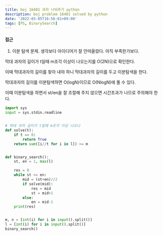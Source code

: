 ```yaml
---
title: boj 16401 과자 나눠주기 python
description: boj problem 16401 solved by python
date: '2022-03-05T16:56:01+09:00'
tags: [PS, BinarySearch]
---
```


#### 접근
1. 이분 탐색 문제. 생각보다 아이디어가 잘 안떠올랐다. 아직 부족한가보다.

막대 과자의 길이가 t일때 m조각 이상이 나오는지를 O(2N)으로 확인한다.

이때 막대과자의 길이를 찾아 내야 하니 막대과자의 길이를 두고 이분탐색을 한다.

막대과자의 길이를 이분탐색하면 O(logN)이므로 O(NlogN)에 풀 수 있다.

이때 이분탐색을 하면서 st/en을 잘 조절해 주지 않으면 시간초과가 나므로 주의해야 한다.
```python
import sys
input = sys.stdin.readline


# 막대 과자 길이가 t일때 m조각 이상 나오나
def solve(t):
    if t == 0:
        return True
    return sum([i//t for i in l]) >= m


def binary_search():
    st, en = 1, max(l)

    res = 0
    while st <= en:
        mid = (st+en)//2
        if solve(mid):
            res = mid
            st = mid+1
        else:
            en = mid-1
    print(res)


m, n = [int(i) for i in input().split()]
l = [int(i) for i in input().split()]
binary_search()
```